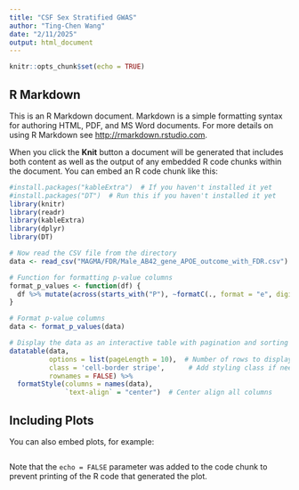 ```yaml
---
title: "CSF Sex Stratified GWAS"
author: "Ting-Chen Wang"
date: "2/11/2025"
output: html_document
---
```


```r
knitr::opts_chunk$set(echo = TRUE)
```

## R Markdown

This is an R Markdown document. Markdown is a simple formatting syntax for authoring HTML, PDF, and MS Word documents. For more details on using R Markdown see <http://rmarkdown.rstudio.com>.

When you click the **Knit** button a document will be generated that includes both content as well as the output of any embedded R code chunks within the document. You can embed an R code chunk like this:

```r
#install.packages("kableExtra")  # If you haven't installed it yet
#install.packages("DT")  # Run this if you haven't installed it yet
library(knitr)
library(readr)
library(kableExtra)
library(dplyr)
library(DT)

# Now read the CSV file from the directory
data <- read_csv("MAGMA/FDR/Male_AB42_gene_APOE_outcome_with_FDR.csv")  # Use your actual file name

# Function for formatting p-value columns
format_p_values <- function(df) {
  df %>% mutate(across(starts_with("P"), ~formatC(., format = "e", digits = 3)))
}

# Format p-value columns
data <- format_p_values(data)

# Display the data as an interactive table with pagination and sorting
datatable(data, 
          options = list(pageLength = 10),  # Number of rows to display per page
          class = 'cell-border stripe',      # Add styling class if needed
          rownames = FALSE) %>%
  formatStyle(columns = names(data), 
              `text-align` = "center")  # Center align all columns
```

## Including Plots

You can also embed plots, for example:

```r
```

Note that the `echo = FALSE` parameter was added to the code chunk to prevent printing of the R code that generated the plot.
